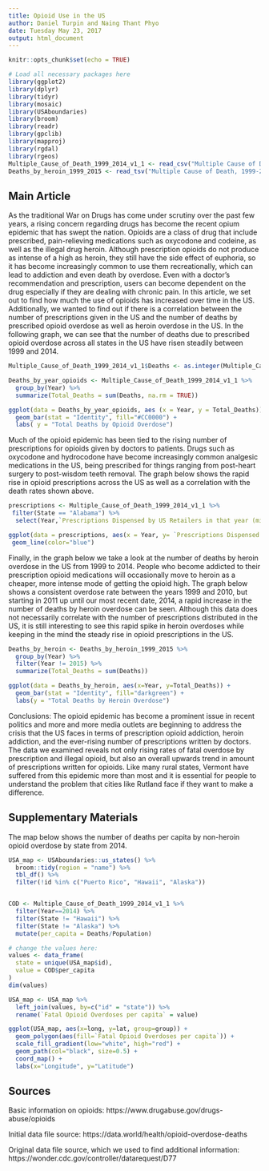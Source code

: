 ```yaml
---
title: Opioid Use in the US
author: Daniel Turpin and Naing Thant Phyo
date: Tuesday May 23, 2017
output: html_document
---
```


```r
knitr::opts_chunk$set(echo = TRUE)

# Load all necessary packages here
library(ggplot2)
library(dplyr)
library(tidyr)
library(mosaic)
library(USAboundaries)
library(broom)
library(readr)
library(gpclib)
library(mapproj)
library(rgdal)
library(rgeos)
Multiple_Cause_of_Death_1999_2014_v1_1 <- read_csv("Multiple Cause of Death, 1999-2014 v1.1.csv")
Deaths_by_heroin_1999_2015 <- read_tsv("Multiple Cause of Death, 1999-2015.txt")
```





## Main Article

As the traditional War on Drugs has come under scrutiny over the past few years, a rising concern regarding drugs has become the recent opium epidemic that has swept the nation. Opioids are a class of drug that include prescribed, pain-relieving medications such as oxycodone and codeine, as well as the illegal drug heroin. Although prescription opioids do not produce as intense of a high as heroin, they still have the side effect of euphoria, so it has become increasingly common to use them recreationally, which can lead to addiction and even death by overdose. Even with a doctor's recommendation and prescription, users can become dependent on the drug especially if they are dealing with chronic pain. In this article, we set out to find how much the use of opioids has increased over time in the US. Additionally, we wanted to find out if there is a correlation between the number of prescriptions given in the US and the number of deaths by prescribed opioid overdose as well as heroin overdose in the US. In the following graph, we can see that the number of deaths due to prescribed opioid overdose across all states in the US have risen steadily between 1999 and 2014.

```r
Multiple_Cause_of_Death_1999_2014_v1_1$Deaths <- as.integer(Multiple_Cause_of_Death_1999_2014_v1_1$Deaths)

Deaths_by_year_opioids <- Multiple_Cause_of_Death_1999_2014_v1_1 %>%
  group_by(Year) %>%
  summarize(Total_Deaths = sum(Deaths, na.rm = TRUE))

ggplot(data = Deaths_by_year_opioids, aes (x = Year, y = Total_Deaths)) +
  geom_bar(stat = "Identity", fill="#CC0000") +
  labs( y = "Total Deaths by Opioid Overdose")

```

Much of the opioid epidemic has been tied to the rising number of prescriptions for opioids given by doctors to patients. Drugs such as oxycodone and hydrocodone have become increasingly common analgesic medications in the US, being prescribed for things ranging from post-heart surgery to post-wisdom teeth removal. The graph below shows the rapid rise in opioid prescriptions across the US as well as a correlation with the death rates shown above.

```r
prescriptions <- Multiple_Cause_of_Death_1999_2014_v1_1 %>%
 filter(State == "Alabama") %>%
  select(Year,`Prescriptions Dispensed by US Retailers in that year (millions)`)

ggplot(data = prescriptions, aes(x = Year, y= `Prescriptions Dispensed by US Retailers in that year (millions)`)) +
 geom_line(color="blue")
```

Finally, in the graph below we take a look at the number of deaths by heroin overdose in the US from 1999 to 2014. People who become addicted to their prescription opioid medications will occasionally move to heroin as a cheaper, more intense mode of getting the opioid high. The graph below shows a consistent overdose rate between the years 1999 and 2010, but starting in  2011 up until our most recent date, 2014, a rapid increase in the number of deaths by heroin overdose can be seen. Although this data does not necessarily correlate with the number of prescriptions distributed in the US, it is still interesting to see this rapid spike in heroin overdoses while keeping in the mind the steady rise in opioid prescriptions in the US.

```r
Deaths_by_heroin <- Deaths_by_heroin_1999_2015 %>%
  group_by(Year) %>%
  filter(Year != 2015) %>%
  summarize(Total_Deaths = sum(Deaths))

ggplot(data = Deaths_by_heroin, aes(x=Year, y=Total_Deaths)) +
  geom_bar(stat = "Identity", fill="darkgreen") +
  labs(y = "Total Deaths by Heroin Overdose")
```

Conclusions: The opioid epidemic has become a prominent issue in recent politics and more and more media outlets are beginning to address the crisis that the US faces in terms of prescription opioid addiction, heroin addiction, and the ever-rising number of prescriptions written by doctors. The data we examined reveals not only rising rates of fatal overdose by prescription and illegal opioid, but also an overall upwards trend in amount of prescriptions written for opioids. Like many rural states, Vermont have suffered from this epidemic more than most and it is essential for people to understand the problem that cities like Rutland face if they want to make a difference. 

## Supplementary Materials

The map below shows the number of deaths per capita by non-heroin opioid overdose by state from 2014.

```r
USA_map <- USAboundaries::us_states() %>%
  broom::tidy(region = "name") %>%
  tbl_df() %>%
  filter(!id %in% c("Puerto Rico", "Hawaii", "Alaska"))


COD <- Multiple_Cause_of_Death_1999_2014_v1_1 %>%
  filter(Year==2014) %>%
  filter(State != "Hawaii") %>%
  filter(State != "Alaska") %>% 
  mutate(per_capita = Deaths/Population)

# change the values here:
values <- data_frame(
  state = unique(USA_map$id),
  value = COD$per_capita
)
dim(values)

USA_map <- USA_map %>%
  left_join(values, by=c("id" = "state")) %>% 
  rename(`Fatal Opioid Overdoses per capita` = value)

ggplot(USA_map, aes(x=long, y=lat, group=group)) +
  geom_polygon(aes(fill=`Fatal Opioid Overdoses per capita`)) +
  scale_fill_gradient(low="white", high="red") +
  geom_path(col="black", size=0.5) +
  coord_map() +
  labs(x="Longitude", y="Latitude")
```

## Sources

Basic information on opioids:
https://www.drugabuse.gov/drugs-abuse/opioids


Initial data file source:
https://data.world/health/opioid-overdose-deaths


Original data file source, which we used to find additional information:
https://wonder.cdc.gov/controller/datarequest/D77










